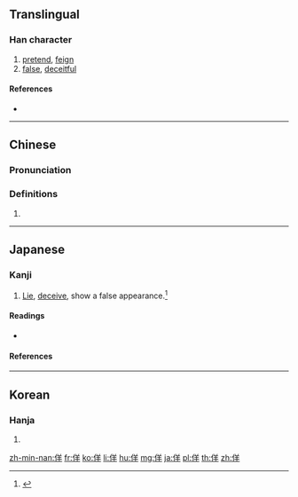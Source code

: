 ==Translingual==

===Han character===
{{Han char|rn=9|rad=人|as=06|sn=8|four=28251|canj=OTQ|ids=⿰亻羊}}

# [[pretend]], [[feign]]
# [[false]], [[deceitful]]

====References====
* {{Han ref|kx=0100.130|dkj=00552|dj=0212.080|hdz=10153.020|uh=4F6F|ud=20335|bh=A8CB|bd=43211}}

----

==Chinese==
{{zh-forms}}

===Pronunciation===
{{zh-pron
|m=yáng
|c=jeoi4,joeng4
|mc=y
|oc=y
|ma=
|cat=v,a
}}

===Definitions===
# {{rfdef|lang=zh}}

----

==Japanese==

===Kanji===
{{ja-kanji|grade=|rs=人06}}

# [[lie|Lie]], [[deceive]], show a false appearance.<ref name="gakken">{{cite-book|year=2002|author=Akiyasu Tōdō [''et al.'']|title=漢字源|ISBN=978-4053008893|passage=佯}}</ref>

====Readings====
* {{ja-readings|on=[[よう]] (yō)|kun=[[いつわる]] (itsuwaru)}}

====References====
<references/>

----

==Korean==

===Hanja===
{{ko-hanja|hangeul=양|rv=yang|mr=yang}}

# {{defn|lang=ko|sort=人06}}

[[zh-min-nan:佯]]
[[fr:佯]]
[[ko:佯]]
[[li:佯]]
[[hu:佯]]
[[mg:佯]]
[[ja:佯]]
[[pl:佯]]
[[th:佯]]
[[zh:佯]]